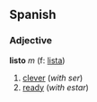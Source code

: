==Spanish==
===Adjective===
'''listo''' ''m'' (f: [[lista]])

# [[clever]] (''with ser'')
# [[ready]] (''with estar'')